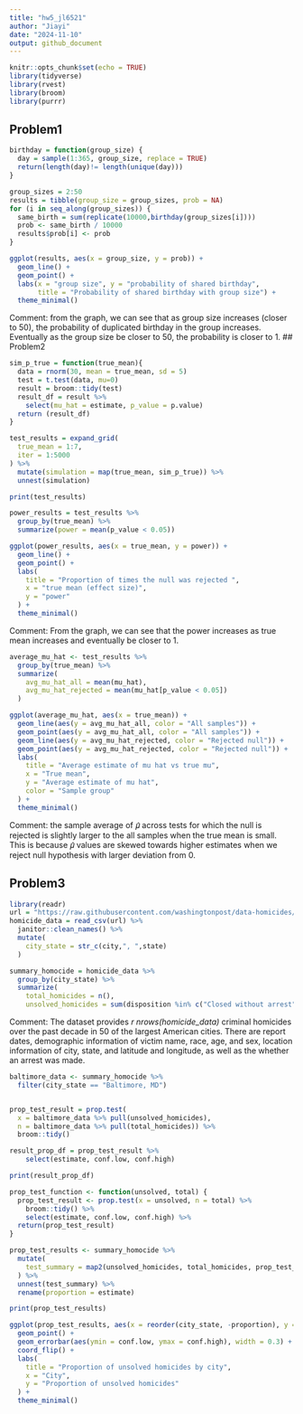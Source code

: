 ```yaml
---
title: "hw5_jl6521"
author: "Jiayi"
date: "2024-11-10"
output: github_document
---
```


```r
knitr::opts_chunk$set(echo = TRUE)
library(tidyverse)
library(rvest)
library(broom)
library(purrr)
```

## Problem1
```r
birthday = function(group_size) {
  day = sample(1:365, group_size, replace = TRUE)
  return(length(day)!= length(unique(day)))
}

group_sizes = 2:50
results = tibble(group_size = group_sizes, prob = NA)
for (i in seq_along(group_sizes)) {
  same_birth = sum(replicate(10000,birthday(group_sizes[i])))
  prob <- same_birth / 10000
  results$prob[i] <- prob
}

ggplot(results, aes(x = group_size, y = prob)) +
  geom_line() +
  geom_point() +
  labs(x = "group size", y = "probability of shared birthday",
       title = "Probability of shared birthday with group size") +
  theme_minimal()
```
Comment: from the graph, we can see that as group size increases (closer to 50), the probability of duplicated birthday in the group increases. Eventually as the group size be closer to 50, the probability is closer to 1.
## Problem2
```r

sim_p_true = function(true_mean){
  data = rnorm(30, mean = true_mean, sd = 5)
  test = t.test(data, mu=0)
  result = broom::tidy(test)
  result_df = result %>% 
    select(mu_hat = estimate, p_value = p.value) 
  return (result_df)
}

test_results = expand_grid(
  true_mean = 1:7,
  iter = 1:5000
) %>% 
  mutate(simulation = map(true_mean, sim_p_true)) %>%
  unnest(simulation)

print(test_results)
```

```r

power_results = test_results %>%
  group_by(true_mean) %>%
  summarize(power = mean(p_value < 0.05))

ggplot(power_results, aes(x = true_mean, y = power)) +
  geom_line() +
  geom_point() +
  labs(
    title = "Proportion of times the null was rejected ",
    x = "true mean (effect size)",
    y = "power"
  ) +
  theme_minimal()
```
Comment: From the graph, we can see that the power increases as true mean increases and eventually be closer to 1.

```r

average_mu_hat <- test_results %>%
  group_by(true_mean) %>%
  summarize(
    avg_mu_hat_all = mean(mu_hat),
    avg_mu_hat_rejected = mean(mu_hat[p_value < 0.05])
  )

ggplot(average_mu_hat, aes(x = true_mean)) +
  geom_line(aes(y = avg_mu_hat_all, color = "All samples")) +
  geom_point(aes(y = avg_mu_hat_all, color = "All samples")) +
  geom_line(aes(y = avg_mu_hat_rejected, color = "Rejected null")) +
  geom_point(aes(y = avg_mu_hat_rejected, color = "Rejected null")) +
  labs(
    title = "Average estimate of mu hat vs true mu",
    x = "True mean",
    y = "Average estimate of mu hat",
    color = "Sample group"
  ) +
  theme_minimal()
```
Comment: the sample average of 𝜇̂ across tests for which the null is rejected is slightly larger to the all samples when the true mean is small. This is because 𝜇̂ values are skewed towards higher estimates when  we reject null hypothesis with larger deviation from 0.

## Problem3
```r
library(readr)
url = "https://raw.githubusercontent.com/washingtonpost/data-homicides/master/homicide-data.csv"
homicide_data = read_csv(url) %>% 
  janitor::clean_names() %>% 
  mutate(
    city_state = str_c(city,", ",state)
  ) 

summary_homocide = homicide_data %>% 
  group_by(city_state) %>% 
  summarize(
    total_homicides = n(),
    unsolved_homicides = sum(disposition %in% c("Closed without arrest", "Open/No arrest",na.rm = TRUE)))

```
Comment: The dataset provides *r nrows(homicide_data)* criminal homicides over the past decade in 50 of the largest American cities. There are report dates, demographic information of victim name, race, age, and sex, location information of city, state, and latitude and longitude, as well as the whether an arrest was made. 

```r
baltimore_data <- summary_homocide %>%
  filter(city_state == "Baltimore, MD") 


prop_test_result = prop.test(
  x = baltimore_data %>% pull(unsolved_homicides),
  n = baltimore_data %>% pull(total_homicides)) %>% 
  broom::tidy()

result_prop_df = prop_test_result %>% 
    select(estimate, conf.low, conf.high)

print(result_prop_df)
```

```r
prop_test_function <- function(unsolved, total) {
  prop_test_result <- prop.test(x = unsolved, n = total) %>% 
    broom::tidy() %>% 
    select(estimate, conf.low, conf.high) %>% 
  return(prop_test_result)
}

prop_test_results <- summary_homocide %>%
  mutate(
    test_summary = map2(unsolved_homicides, total_homicides, prop_test_function)
  ) %>%
  unnest(test_summary) %>%
  rename(proportion = estimate)

print(prop_test_results)
```

```r


ggplot(prop_test_results, aes(x = reorder(city_state, -proportion), y = proportion)) +
  geom_point() +
  geom_errorbar(aes(ymin = conf.low, ymax = conf.high), width = 0.3) +
  coord_flip() +
  labs(
    title = "Proportion of unsolved homicides by city",
    x = "City",
    y = "Proportion of unsolved homicides"
  ) +
  theme_minimal()
```




